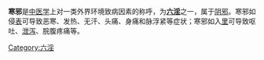 {{unreferenced|time=2012-12-30T06:54:23+00:00}}{{medical}}
'''寒邪'''是[[中医学|中医学]]上对一类外界环境致病因素的称呼，为'''[[六淫|六淫]]'''之一，属于[[阴邪|阴邪]]。寒邪如侵[[表证|表]]可导致恶寒、发热、无汗、头痛、身痛和脉浮紧等症状；寒邪如入[[里证|里]]可导致呕吐、[[泄泻|泄泻]]、脘腹疼痛等。

{{CN-med-stub}}
[[Category:六淫|Category:六淫]]